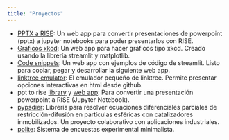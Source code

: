 ```yaml
---
title: "Proyectos"
---
```


* [PPTX a RISE](https://share.streamlit.io/sebastiandres/streamlit_ppt2rise/main): Un web app para convertir presentaciones de powerpoint (pptx) a jupyter notebooks para poder presentarlos con RISE. 
* [Gráficos xkcd](https://share.streamlit.io/sebastiandres/xkcd_streamlit/main): Un web app para hacer gráficos tipo xkcd. Creado usando la librería streamlit y matplotlib. 
* [Code snippets](https://share.streamlit.io/sebastiandres/streamlit_code_snippets/main): Un web app con ejemplos de código de streamlit. Listo para copiar, pegar y desarrollar la siguiente web app.
* [linktree emulator](https://github.com/sebastiandres/linktree): El emulador pequeño de linktree. Permite presentar opciones interactivas en html desde github.
* ppt to rise [library](https://github.com/sebastiandres/pptx_to_RISE) y [web app](https://ppt2rise.sebastiandres.xyz/): Para convertir una presentación powerpoint a RISE (Jupyter Notebook).
* [pypsdier](https://github.com/sebastiandres/pypsdier): Librería para resolver ecuaciones diferenciales parciales de restricción-difusión en partículas esféricas con catalizadores inmobilizados. Un proyecto colaborativo con aplicaciones industriales.
* [polite](https://github.com/sebastiandres/polite_vold): Sistema de encuestas experimental minimalista.